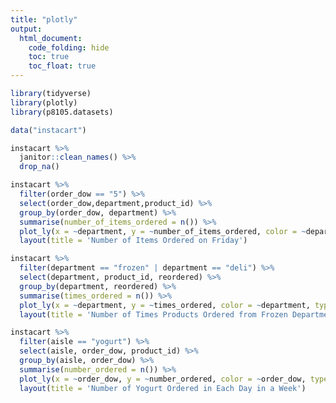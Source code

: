 ```yaml
---
title: "plotly"
output: 
  html_document:
    code_folding: hide
    toc: true
    toc_float: true
---
```


```r
library(tidyverse)
library(plotly)
library(p8105.datasets)
```

```r
data("instacart")

instacart %>% 
  janitor::clean_names() %>% 
  drop_na()
```

```r
instacart %>% 
  filter(order_dow == "5") %>% 
  select(order_dow,department,product_id) %>% 
  group_by(order_dow, department) %>%
  summarise(number_of_items_ordered = n()) %>%
  plot_ly(x = ~department, y = ~number_of_items_ordered, color = ~department, type = "scatter") %>%
  layout(title = 'Number of Items Ordered on Friday')
```


```r
instacart %>% 
  filter(department == "frozen" | department == "deli") %>% 
  select(department, product_id, reordered) %>% 
  group_by(department, reordered) %>%
  summarise(times_ordered = n()) %>%
  plot_ly(x = ~department, y = ~times_ordered, color = ~department, type = "box") %>%
  layout(title = 'Number of Times Products Ordered from Frozen Department and Deli Department')
```

```r
instacart %>%
  filter(aisle == "yogurt") %>% 
  select(aisle, order_dow, product_id) %>% 
  group_by(aisle, order_dow) %>%
  summarise(number_ordered = n()) %>%
  plot_ly(x = ~order_dow, y = ~number_ordered, color = ~order_dow, type = "bar") %>%
  layout(title = 'Number of Yogurt Ordered in Each Day in a Week')
```
